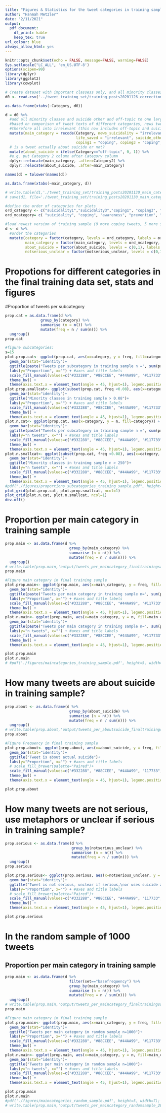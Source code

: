 ```yaml
---
title: "Figures & Statistics for the tweet categories in training sample"
author: "Hannah Metzler"
date: "2/11/2021"
output: 
  pdf_document:
    df_print: kable
    keep_tex: true
url_colour: blue
always_allow_html: yes
---
```


```r
knitr::opts_chunk$set(echo = FALSE, message=FALSE, warning=FALSE)
Sys.setlocale("LC_ALL", 'en_US.UTF-8')
options(scipen=99)
library(dplyr)
library(ggplot2)
library(cowplot)
```


```r
# Create dataset with important classess only, and all minority classes combined with irrelevant tweets
d0 <- read.csv('../tweet_training_set/training_posts20201126_corrections_true_label_errors.tsv', header=TRUE, sep='\t')

as.data.frame(xtabs(~Category, d0))

d = d0 %>% 
  #add all minority classes and suicide other and off-topic to one large class called "irrelevant":
  #based on comparison of tweet texts of different categories, news tweets are really different from personal coping or suicidality tweets, 
  #therefore all into irrelevant (this now includes off-topic and suicide_other tweets, to limit classes to 6 for the machine learning model)
  mutate(main_category = recode(Category, news_suicidality = "irrelevant", news_coping = "irrelevant", bereaved_negative = "irrelevant", bereaved_coping = "irrelevant", 
                                life_saved = "irrelevant", suicide_other = "irrelevant", "off-topic" = "irrelevant", 
                                coping1 = "coping", coping3 = "coping", suicidality1 = "suicidality", suicidality3 = "suicidality")) %>% 
  # is a tweet actually about suicide or not?
  mutate(about_suicide = ifelse(Category=="off-topic", 0, 1)) %>%
  #e.g. put Category 2 column after Category column
  dplyr::relocate(main_category, .after=Category2) %>%
  dplyr::relocate(about_suicide, .after=main_category)

names(d) = tolower(names(d))

as.data.frame(xtabs(~main_category, d))

# write.table(d1,'./tweet_training_set/training_posts20201130_main_categories.tsv', sep='\t', row.names=F)
# save(d1, file='./tweet_training_set/training_posts20201130_main_categories.R')

#define the order of categories for plots
ord_category <- c("suicidality1","suicidality3","coping1", "coping3", "news_coping", "news_suicidality", "bereaved_negative", "bereaved_coping","awareness", "prevention",  "werther", "life_saved", "suicide_other","off-topic")
ord_mcategory= c( "suicidality", "coping", "awareness", "prevention", "werther", "irrelevant")

#load newest version of training sample (8 more coping tweets, 5 more suicidality, 9 more bereaved)
d <- d %>% 
  #order the categories
  mutate(category = factor(category, levels = ord_category, labels = ord_category),
         main_category = factor(main_category, levels = ord_mcategory, labels = ord_mcategory),
         about_suicide = factor(about_suicide, levels = c(0,1), labels = c("no", "yes")),
         notserious_unclear = factor(notserious_unclear, levels = c(0,1), labels = c("no", "yes")))
```

# Propotions for different categories in the final training data set, stats and figures 

#Proportion of tweets per subcategory 

```r
prop.cat = as.data.frame(d %>% 
                group_by(category) %>%
                summarise (n = n()) %>%
                mutate(freq = n / sum(n))) %>%
  ungroup()
prop.cat

#figure subcategories:
s=15
plot.prop.cat<- ggplot(prop.cat, aes(x=category, y = freq, fill=category)) + #dataset and variables to plot
  geom_bar(stat="identity")+
  ggtitle(paste("Tweets per subcategory in training sample n =", sum(prop.cat$n,2)))+
  labs(y="Proportion", x="") + #axes and title labels
  scale_fill_manual(values=c("#332288", "#88CCEE", "#44AA99", "#117733", '#999933', '#DDCC77', '#CC6677', "#882255", "#332288", "#88CCEE", "#44AA99", "#AA4499", "#999999",  "#444444"))+
  theme_bw() +  
  theme(axis.text.x = element_text(angle = 45, hjust=1), legend.position="none", text=element_text(size=s))
plot.prop.smallcat<- ggplot(subset(prop.cat, freq <0.08), aes(x=category, y = freq, fill=category)) + #dataset and variables to plot
  geom_bar(stat="identity")+
  ggtitle("Minority classes in training sample > 0.08")+
  labs(y="Proportion", x="") + #axes and title labels
  scale_fill_manual(values=c("#332288", "#88CCEE", "#44AA99", "#117733", '#999933', '#DDCC77', '#CC6677', "#882255", "#AA4499"))+
  theme_bw() +  
  theme(axis.text.x = element_text(angle = 45, hjust=1), legend.position="none", text=element_text(size=s))
plot.n.cat<- ggplot(prop.cat, aes(x=category, y = n, fill=category)) + #dataset and variables to plot
  geom_bar(stat="identity")+
  ggtitle(paste("Tweets per subcategory in training sample n =", sum(prop.cat$n,2)))+
  labs(y="n tweets", x="") + #axes and title labels
  scale_fill_manual(values=c("#332288", "#88CCEE", "#44AA99", "#117733", '#999933', '#DDCC77', '#CC6677', "#882255", "#332288", "#88CCEE", "#44AA99", "#AA4499", "#999999",  "#444444"))+
  theme_bw() +  
  theme(axis.text.x = element_text(angle = 45, hjust=1), legend.position="none", text=element_text(size=s))
plot.n.smallcat<- ggplot(subset(prop.cat, freq <0.08), aes(x=category, y = n, fill=category)) + #dataset and variables to plot
  geom_bar(stat="identity")+
  ggtitle("Minority classes in training sample n > 250")+
  labs(y="n tweets", x="") + #axes and title labels
  scale_fill_manual(values=c("#332288", "#88CCEE", "#44AA99", "#117733", '#999933', '#DDCC77', '#CC6677', "#882255", "#AA4499"))+
  theme_bw() +  
  theme(axis.text.x = element_text(angle = 45, hjust=1), legend.position="none", text=element_text(size=s))
#pdf("./figures/proportions_subcategories_training_sample.pdf", height=10, width=7)
plot_grid(plot.prop.cat, plot.prop.smallcat, ncol=1)
plot_grid(plot.n.cat, plot.n.smallcat, ncol=1)
dev.off()
```

# Proportion per main category in training sample

```r
prop.main <- as.data.frame(d %>%
                             group_by(main_category) %>%
                             summarise (n = n()) %>%
                             mutate(freq = n / sum(n))) %>% 
  ungroup()
# write.table(prop.main,'output/tweets_per_maincategory_finaltrainingsample_20210104.tsv', sep='\t', row.names=F)
prop.main

#Figure main category in final training sample
plot.prop.main<- ggplot(prop.main, aes(x=main_category, y = freq, fill=main_category)) + #dataset and variables to plot
  geom_bar(stat="identity")+
  ggtitle(paste("Tweets per main category in training sample n=", sum(prop.main$n,2)))+
  labs(y="Proportion", x="") + #axes and title labels
  scale_fill_manual(values=c("#332288", "#88CCEE", "#44AA99", "#117733", '#999933', '#DDCC77', '#CC6677', "#882255", "#AA4499"))+
  theme_bw() +  
  theme(axis.text.x = element_text(angle = 45, hjust=1), legend.position="none", text=element_text(size=s))
plot.n.main<- ggplot(prop.main, aes(x=main_category, y = n, fill=main_category)) + #dataset and variables to plot
  geom_bar(stat="identity")+
  ggtitle(paste("Tweets per main category in training sample n=", sum(prop.main$n,2)))+
  labs(y="n tweets", x="") + #axes and title labels
  scale_fill_manual(values=c("#332288", "#88CCEE", "#44AA99", "#117733", '#999933', '#DDCC77', '#CC6677', "#882255", "#AA4499"))+
  theme_bw() +  
  theme(axis.text.x = element_text(angle = 45, hjust=1), legend.position="none", text=element_text(size=s))

plot.prop.main
plot.n.main
# #pdf('./figures/maincategories_training_sample.pdf', height=5, width=7); plot.prop.main; plot.n.main; dev.off()

```

# How many tweets are about suicide in training sample? 

```r
prop.about <- as.data.frame(d %>%
                             group_by(about_suicide) %>%
                             summarise (n = n()) %>%
                             mutate(freq = n / sum(n))) %>% 
  ungroup()
# write.table(prop.about,'output/tweets_per_aboutsuicide_finaltrainingsample_20210104.tsv', sep='\t', row.names=F)
prop.about 

#Figure Frequency in final training sample
plot.prop.about<- ggplot(prop.about, aes(x=about_suicide, y = freq, fill=about_suicide)) + #dataset and variables to plot
  geom_bar(stat="identity")+
  ggtitle("Tweet is about actual suicide")+
  labs(y="Proportion", x="") + #axes and title labels
  # scale_fill_brewer(palette="Paired")+
  scale_fill_manual(values=c("#332288", "#88CCEE", "#44AA99", "117733", '#CC6677', "#882255"))+
  theme_bw() +  
  theme(axis.text.x = element_text(angle = 45, hjust=1), legend.position="none", text=element_text(size=s))

plot.prop.about
```

# How many tweets are not serious, use metaphors or unclear if serious in training sample?
```r
prop.serious <- as.data.frame(d %>%
                              group_by(notserious_unclear) %>%
                              summarise (n = n()) %>%
                              mutate(freq = n / sum(n))) %>% 
  ungroup()
prop.serious

plot.prop.serious<- ggplot(prop.serious, aes(x=notserious_unclear, y = freq, fill=notserious_unclear)) + #dataset and variables to plot
  geom_bar(stat="identity")+
  ggtitle("Tweet is not serious, unclear if serious,\nor uses suicide as metaphor")+
  labs(y="Proportion", x="") + #axes and title labels
  # scale_fill_brewer(palette="Paired")+
  scale_fill_manual(values=c("#332288", "#88CCEE", "#44AA99", "117733", '#CC6677', "#882255"))+
  theme_bw() +  
  theme(axis.text.x = element_text(angle = 45, hjust=1), legend.position="none", text=element_text(size=s))

plot.prop.serious
```


# In the random sample of 1000 tweets 

## Proportion per main category in training sample 
```r

prop.main <- as.data.frame(d %>%
                             filter(set=="basefrequency") %>% 
                             group_by(main_category) %>%
                             summarise (n = n()) %>%
                             mutate(freq = n / sum(n))) %>% 
  ungroup()
# write.table(prop.main,'output/tweets_per_maincategory_finaltrainingsample_20210104.tsv', sep='\t', row.names=F)
prop.main

#Figure main category in final training sample
plot.prop.main<- ggplot(prop.main, aes(x=main_category, y = freq, fill=main_category)) + #dataset and variables to plot
  geom_bar(stat="identity")+
  ggtitle("Tweets per main category in random sample n=1000")+
  labs(y="Proportion", x="") + #axes and title labels
  scale_fill_manual(values=c("#332288", "#88CCEE", "#44AA99", "#117733", '#999933', '#DDCC77', '#CC6677', "#882255", "#AA4499"))+
  theme_bw() +  
  theme(axis.text.x = element_text(angle = 45, hjust=1), legend.position="none", text=element_text(size=s))
plot.n.main<- ggplot(prop.main, aes(x=main_category, y = n, fill=main_category)) + #dataset and variables to plot
  geom_bar(stat="identity")+
  ggtitle("Tweets per main category in random sample n=1000")+
  labs(y="n tweets", x="") + #axes and title labels
  scale_fill_manual(values=c("#332288", "#88CCEE", "#44AA99", "#117733", '#999933', '#DDCC77', '#CC6677', "#882255", "#AA4499"))+
  theme_bw() +  
  theme(axis.text.x = element_text(angle = 45, hjust=1), legend.position="none", text=element_text(size=s))

plot.prop.main
plot.n.main
#pdf('./figures/maincategories_random_sample.pdf', height=5, width=7); plot.prop.main; plot.n.main; dev.off()
# write.table(prop.main,'output/tweets_per_maincategory_randomsample_20210104.tsv', sep='\t', row.names=F)
```